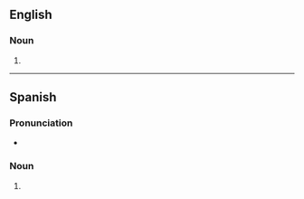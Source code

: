 {{also|fríjoles}}
==English==

===Noun===
{{head|en|noun form}}

# {{plural of|en|frijole}}

----

==Spanish==

===Pronunciation===
* {{es-IPA}}

===Noun===
{{head|es|noun plural form|g=m-p}}

# {{inflection of|es|frijol||p}}
